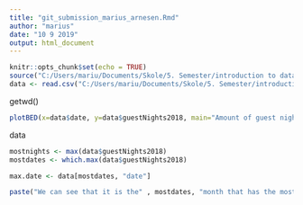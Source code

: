 ```yaml
---
title: "git_submission_marius_arnesen.Rmd"
author: "marius"
date: "10 9 2019"
output: html_document
---
```


```r
knitr::opts_chunk$set(echo = TRUE)
source("C:/Users/mariu/Documents/Skole/5. Semester/introduction to dataciense/homework-BED-2056/submissions/R/plotBED.R")
data <- read.csv("C:/Users/mariu/Documents/Skole/5. Semester/introduction to dataciense/homework-BED-2056/submissions/data/dataBED.csv")


```

getwd()

```r
plotBED(x=data$date, y=data$guestNights2018, main="Amount of guest nights in Tromsø 2018", xlab="Month" , ylab="Total Nights")
```


data

```r
mostnights <- max(data$guestNights2018)
mostdates <- which.max(data$guestNights2018)
```

```r
max.date <- data[mostdates, "date"]
```

```r
paste("We can see that it is the" , mostdates, "month that has the most nights ,with a total of" , mostnights, "stays")
```


